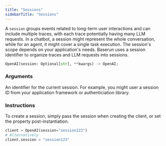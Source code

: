 ```yaml
---
title: "Sessions"
sidebarTitle: "Sessions"
---
```


A <code>session</code> groups events related to long-term user interactions and can include multiple traces, with each trace potentially having many LLM requests. In a chatbot, a session might represent the whole conversation, while for an agent, it might cover a single task execution. The session's scope depends on your application's needs. Baserun uses a session identifier to organize traces and LLM requests into sessions.

```python
OpenAI(session: Optional[str], **kwargs) -> OpenAI:
```

### Arguments

<ParamField path="session" type="string">
  An identifier for the current session. For example, you might user a session
  ID from your application framework or authenticiation library.
</ParamField>

### Instructions

To create a session, simply pass the session when creating the client, or set the property post-instantiation.

```python
client = OpenAI(session="session123")
# Alternatively
client.session = "session123"
```